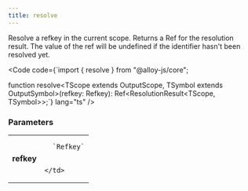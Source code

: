 ```yaml
---
title: resolve
---
```





Resolve a refkey in the current scope. Returns a Ref for the resolution result. The value of the ref will be undefined if the identifier hasn't been resolved yet.

<Code code={`import { resolve } from "@alloy-js/core";

function resolve<TScope extends OutputScope, TSymbol extends OutputSymbol>(refkey: Refkey): Ref<ResolutionResult<TScope, TSymbol>>;`} lang="ts" />

### Parameters

<table>
  <tr>
    <td style="text-align: right;font-weight: bold;">refkey</td>
    <td>
    
      `Refkey`
      
      
    </td>
  </tr>
</table>

